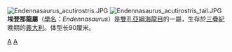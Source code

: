 {{Automatic taxobox
| taxon = Endennasaurus
| authority = Renesto, 1984
| fossil_range = {{fossil_range|214|213}}[[三疊紀|三疊紀]]诺利阶
| image = Endennasaurus BW.jpg
| type_species = '''尖喙埃登那龍<br>''Endennasaurus acutirostris''''' 
| type_species_authority = Renesto, 1984 
}}
[[Image:Endennasaurus_acutirostris.JPG|thumb]] 
[[Image:Endennasaurus_acutirostris_tail.JPG|thumb]]
'''埃登那龍屬'''（[[學名|學名]]：''Endennasaurus''）是[[雙孔亞綱|雙孔亞綱]][[海龍目|海龍目]]的一屬，生存於[[三疊紀|三疊紀]]晚期的[[義大利|義大利]]。体型长90厘米。
{{海龍目}}
{{Taxonbar|from=Q3023383}}

[[Category:海龍目|A]]
[[Category:1984年描述的分类群|A]]


{{paleo-reptile-stub}}